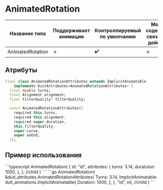 
# AnimatedRotation

| Название типа| Поддерживает анимации | Контроллируемый по умолчанию | Может содержать связанное действие | Ссылка |
| - | - | - | - | - |
| AnimatedRotation | &cross;| :heavy_check_mark: | &cross; | [link](https://api.flutter.dev/flutter/widgets/AnimatedRotation-class.html) |

## Атрибуты

```dart
final class AnimatedRotationAttributes extends ImplicitAnimatable
    implements DuitAttributes<AnimatedRotationAttributes> {
  final double turns;
  final Alignment alignment;
  final FilterQuality? filterQuality;

  const AnimatedRotationAttributes({
    required this.turns,
    required this.alignment,
    required super.duration,
    this.filterQuality,
    super.curve,
    super.onEnd,
  });
```

## Пример использования

<Tabs groupId="lang">
  <TabItem value="ts" label="TypeScript" default>
    ```typescript
    AnimatedRotation(
        {
            id: "id",
            attributes: {
                turns: 3.14,
                duratuion: 1000,
            },
        },
        //child
    )
    ```
  </TabItem>
  <TabItem value="go" label="Go">
    ```go
	AnimatedRotation(
		&duit_attributes.AnimatedRotationAttributes{
			Turns: 3.14,
			ImplicitAnimatable: duit_animations.ImplicitAnimatable{
				Duration: 1000,
			},
		},
		"id",
		nil, //child
	)
    ```
  </TabItem>
</Tabs>

